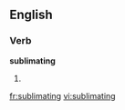 ==English==
===Verb===
'''sublimating'''
# {{present participle of|[[sublimate]]}}

[[fr:sublimating]]
[[vi:sublimating]]
